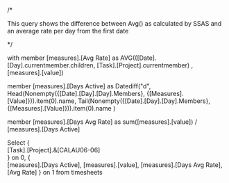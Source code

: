 /* 

This query shows the difference between Avg() as calculated by SSAS and an average rate per day from the first date

*/


with member [measures].[Avg Rate] as 
	AVG(([Date].[Day].currentmember.children, [Task].[Project].currentmember) , [measures].[value])

member [measures].[Days Active] as 
Datediff("d", 	
	Head(Nonempty({[Date].[Day].[Day].Members}, {[Measures].[Value]})).item(0).name, 
	Tail(Nonempty({[Date].[Day].[Day].Members}, {[Measures].[Value]})).item(0).name	
)

member [measures].[Days Avg Rate] as 
	sum([measures].[value]) / [measures].[Days Active]


Select {	
	[Task].[Project].&[CALAU06-06]	
	} on 0,	   {	
		[measures].[Days Active],
		[measures].[value],
		[measures].[Days Avg Rate],
		[Avg Rate] 
	} on 1
from timesheets




